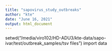 ```yaml
---
title: "sapovirus_study_outbreaks"
author: "kte"
date: "June 16, 2021"
output: html_document
---
```


setwd("/media/viro102/HD-ADU3/kte-data/sapo-ivar/test/outbreak_samples/tsv files")
import data
```r

```

 

